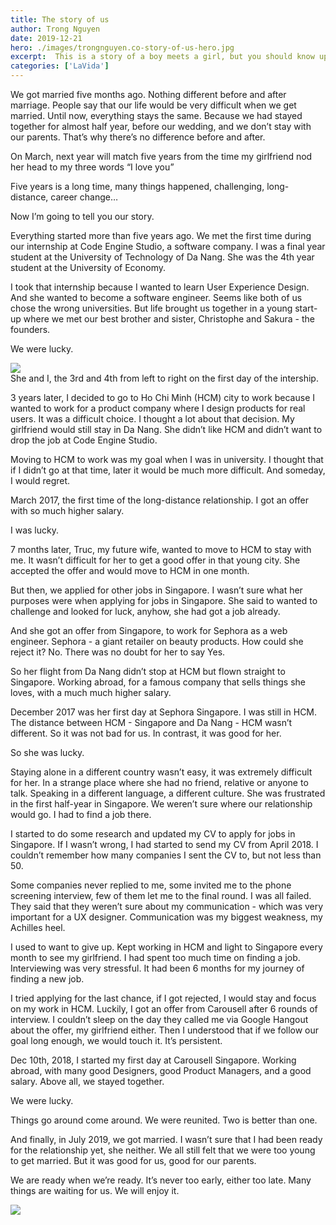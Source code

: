 ```yaml
---
title: The story of us
author: Trong Nguyen
date: 2019-12-21
hero: ./images/trongnguyen.co-story-of-us-hero.jpg
excerpt:  This is a story of a boy meets a girl, but you should know upfront, this is a love story.
categories: ['LaVida']
---
```


<p class="dropcap">We got married five months ago. Nothing different before and after marriage. People say that our life would be very difficult when we get married. Until now, everything stays the same.
Because we had stayed together for almost half year, before our wedding, and we don’t stay with our parents. That’s why there’s no difference before and after.</p>

On March, next year will match five years from the time my girlfriend nod her head to my three words “I love you”

Five years is a long time, many things happened, challenging, long-distance, career change…

Now I’m going to tell you our story.

Everything started more than five years ago. We met the first time during our internship at Code Engine Studio, a software company. I was a final year student at the University of Technology of Da Nang. She was the 4th year student at the University of Economy.

I took that internship because I wanted to learn User Experience Design. And she wanted to become a software engineer. Seems like both of us chose the wrong universities. But life brought us together in a young start-up where we met our best brother and sister, Christophe and Sakura - the founders.

We were lucky.

<div class="Image__Small">
  <img src="./images/trongnguyen.co-story-of-us-2.jpg" />
  <figcaption>She and I, the 3rd and 4th from left to right on the first day of the intership.</figcaption>
</div>

3 years later, I decided to go to Ho Chi Minh (HCM) city to work because I wanted to work for a product company where I design products for real users. It was a difficult choice. I thought a lot about that decision. My girlfriend would still stay in Da Nang. She didn’t like HCM and didn’t want to drop the job at Code Engine Studio.

Moving to HCM to work was my goal when I was in university. I thought that if I didn’t go at that time, later it would be much more difficult. And someday, I would regret.

March 2017, the first time of the long-distance relationship. I got an offer with so much higher salary.

I was lucky.

7 months later, Truc, my future wife, wanted to move to HCM to stay with me. It wasn’t difficult for her to get a good offer in that young city. She accepted the offer and would move to HCM in one month.

But then, we applied for other jobs in Singapore. I wasn’t sure what her purposes were when applying for jobs in Singapore. She said to wanted to challenge and looked for luck, anyhow, she had got a job already.

And she got an offer from Singapore, to work for Sephora as a web engineer. Sephora - a giant retailer on beauty products. How could she reject it? No. There was no doubt for her to say Yes.

So her flight from Da Nang didn’t stop at HCM but flown straight to Singapore. Working abroad, for a famous company that sells things she loves, with a much much higher salary.

December 2017 was her first day at Sephora Singapore. I was still in HCM. The distance between HCM - Singapore and Da Nang - HCM wasn’t different. So it was not bad for us. In contrast, it was good for her. 

So she was lucky.

Staying alone in a different country wasn’t easy, it was extremely difficult for her. In a strange place where she had no friend, relative or anyone to talk. Speaking in a different language, a different culture. She was frustrated in the first half-year in Singapore. We weren’t sure where our relationship would go. I had to find a job there.

I started to do some research and updated my CV to apply for jobs in Singapore. If I wasn’t wrong, I had started to send my CV from April 2018. I couldn’t remember how many companies I sent the CV to, but not less than 50.

Some companies never replied to me, some invited me to the phone screening interview, few of them let me to the final round. I was all failed. They said that they weren’t sure about my communication - which was very important for a UX designer. Communication was my biggest weakness, my Achilles heel.

I used to want to give up. Kept working in HCM and light to Singapore every month to see my girlfriend. I had spent too much time on finding a job. Interviewing was very stressful. It had been 6 months for my journey of finding a new job.

I tried applying for the last chance, if I got rejected, I would stay and focus on my work in HCM. Luckily, I got an offer from Carousell after 6 rounds of interview. I couldn’t sleep on the day they called me via Google Hangout about the offer, my girlfriend either. Then I understood that if we follow our goal long enough, we would touch it. It’s persistent.

Dec 10th, 2018, I started my first day at Carousell Singapore. Working abroad, with many good Designers, good Product Managers, and a good salary. Above all, we stayed together.

We were lucky.

Things go around come around. We were reunited. Two is better than one.

And finally, in July 2019, we got married. I wasn’t sure that I had been ready for the relationship yet, she neither. We all still felt that we were too young to get married. But it was good for us, good for our parents.

We are ready when we’re ready. It’s never too early, either too late. Many things are waiting for us. We will enjoy it.

<div class="Image__Large">
  <img src="./images/trongnguyen.co-story-of-us-4.jpg" />
</div>
